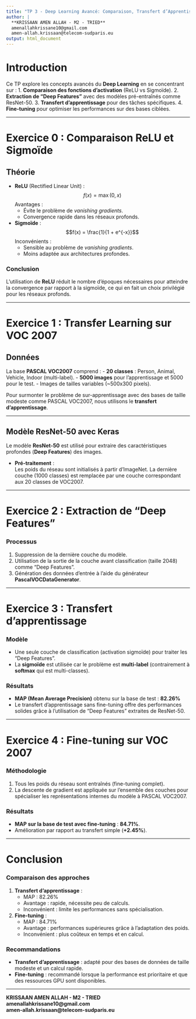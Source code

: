 ---
title: "TP 3 - Deep Learning Avancé: Comparaison, Transfert d’Apprentissage et Fine-Tuning"
author: |
  **KRISSAAN AMEN ALLAH - M2 - TRIED**  
  amenallahkrissane10@gmail.com  
  amen-allah.krissaan@telecom-sudparis.eu
output: html_document
---

# **Introduction**

Ce TP explore les concepts avancés du **Deep Learning** en se concentrant sur :
1. **Comparaison des fonctions d'activation** (ReLU vs Sigmoïde).
2. **Extraction de "Deep Features"** avec des modèles pré-entraînés comme ResNet-50.
3. **Transfert d’apprentissage** pour des tâches spécifiques.
4. **Fine-tuning** pour optimiser les performances sur des bases ciblées.

---

# **Exercice 0 : Comparaison ReLU et Sigmoïde**

## Théorie

- **ReLU** (Rectified Linear Unit) :
  $$f(x) = \max(0, x)$$
  Avantages :
  - Évite le problème de *vanishing gradients*.
  - Convergence rapide dans les réseaux profonds.

- **Sigmoïde** :
  $$f(x) = \frac{1}{1 + e^{-x}}$$
  Inconvénients :
  - Sensible au problème de *vanishing gradients*.
  - Moins adaptée aux architectures profondes.

### Conclusion

L'utilisation de **ReLU** réduit le nombre d'époques nécessaires pour atteindre la convergence par rapport à la sigmoïde, ce qui en fait un choix privilégié pour les réseaux profonds.

---

# **Exercice 1 : Transfer Learning sur VOC 2007**

## Données

La base **PASCAL VOC2007** comprend :
- **20 classes** : Person, Animal, Vehicle, Indoor (multi-label).
- **5000 images** pour l'apprentissage et 5000 pour le test.
- Images de tailles variables (~500x300 pixels).

Pour surmonter le problème de sur-apprentissage avec des bases de taille modeste comme PASCAL VOC2007, nous utilisons le **transfert d’apprentissage**.

---

## Modèle ResNet-50 avec Keras

Le modèle **ResNet-50** est utilisé pour extraire des caractéristiques profondes (**Deep Features**) des images.

- **Pré-traitement** :  
  Les poids du réseau sont initialisés à partir d’ImageNet. La dernière couche (1000 classes) est remplacée par une couche correspondant aux 20 classes de VOC2007.

---

# **Exercice 2 : Extraction de "Deep Features"**

### Processus

1. Suppression de la dernière couche du modèle.
2. Utilisation de la sortie de la couche avant classification (taille 2048) comme "Deep Features".
3. Génération des données d’entrée à l’aide du générateur **PascalVOCDataGenerator**.

---

# **Exercice 3 : Transfert d’apprentissage**

### Modèle

- Une seule couche de classification (activation sigmoïde) pour traiter les "Deep Features".
- La **sigmoïde** est utilisée car le problème est **multi-label** (contrairement à **softmax** qui est multi-classes).

### Résultats

- **MAP (Mean Average Precision)** obtenu sur la base de test : **82.26%**
- Le transfert d’apprentissage sans fine-tuning offre des performances solides grâce à l’utilisation de "Deep Features" extraites de ResNet-50.

---

# **Exercice 4 : Fine-tuning sur VOC 2007**

### Méthodologie

1. Tous les poids du réseau sont entraînés (fine-tuning complet).
2. La descente de gradient est appliquée sur l’ensemble des couches pour spécialiser les représentations internes du modèle à PASCAL VOC2007.

### Résultats

- **MAP sur la base de test avec fine-tuning** : **84.71%**.
- Amélioration par rapport au transfert simple (**+2.45%**).

---

# **Conclusion**

### Comparaison des approches

1. **Transfert d’apprentissage** :
   - MAP : 82.26%
   - Avantage : rapide, nécessite peu de calculs.
   - Inconvénient : limite les performances sans spécialisation.

2. **Fine-tuning** :
   - MAP : 84.71%
   - Avantage : performances supérieures grâce à l'adaptation des poids.
   - Inconvénient : plus coûteux en temps et en calcul.

### Recommandations

- **Transfert d’apprentissage** : adapté pour des bases de données de taille modeste et un calcul rapide.
- **Fine-tuning** : recommandé lorsque la performance est prioritaire et que des ressources GPU sont disponibles.

---

**KRISSAAN AMEN ALLAH - M2 - TRIED**  
**amenallahkrissane10@gmail.com**  
**amen-allah.krissaan@telecom-sudparis.eu**  
